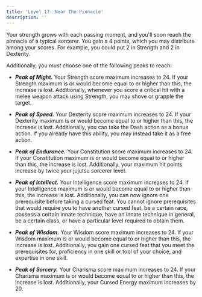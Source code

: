 ```yaml
---
title: 'Level 17: Near The Pinnacle'
description: ''
---
```


Your strength grows with each passing moment, and you'll soon reach the pinnacle of a typical sorcerer. You gain a 4 points, which you may distribute among your scores. For example, you could put 2 in Strength and 2 in Dexterity.

Additionally, you must choose one of the following peaks to reach:

- ***Peak of Might.*** Your Strength score maximum increases to 24. If your Strength maximum is or would become equal to or higher than this, the increase is lost. Additionally, whenever you score a critical hit with a melee weapon attack using Strength, you may shove or grapple the target.

- ***Peak of Speed.*** Your Dexterity score maximum increases to 24. If your Dexterity maximum is or would become equal to or higher than this, the increase is lost. Additionally, you can take the Dash action as a bonus action. If you already have this ability, you may instead take it as a free action.

- ***Peak of Endurance.*** Your Constitution score maximum increases to 24. If your Constitution maximum is or would become equal to or higher than this, the increase is lost. Additionally, your maximum hit points increase by twice your jujutsu sorcerer level.

- ***Peak of Intellect.*** Your Intelligence score maximum increases to 24. If your Intelligence maximum is or would become equal to or higher than this, the increase is lost. Additionally, you can now ignore one prerequisite before taking a cursed feat. You cannot ignore prerequisites that would require you to have another cursed feat, be a certain race, possess a certain innate technique, have an innate technique in general, be a certain class, or have a particular level required to obtain them.

- ***Peak of Wisdom.*** Your Wisdom score maximum increases to 24. If your Wisdom maximum is or would become equal to or higher than this, the increase is lost. Additionally, you gain one cursed feat that you meet the prerequisites for, proficiency in one skill or tool of your choice, and expertise in one skill.

- ***Peak of Sorcery.*** Your Charisma score maximum increases to 24. If your Charisma maximum is or would become equal to or higher than this, the increase is lost. Additionally, your Cursed Energy maximum increases by 20.